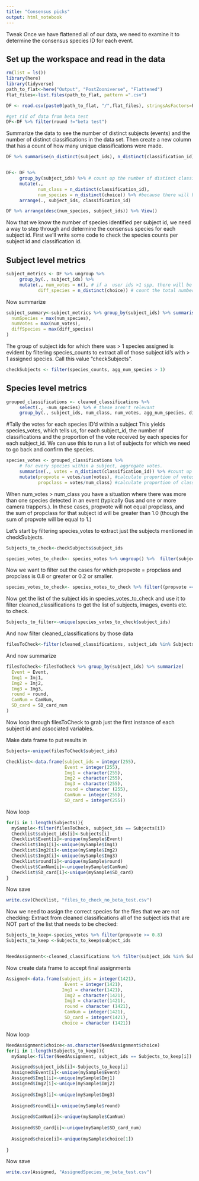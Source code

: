 ```yaml
---
title: "Consensus picks"
output: html_notebook
---
```

Tweak
Once we have flattened all of our data, we need to examine it to determine the consensus species ID for each event.

## Set up the workspace and read in the data
```r
rm(list = ls())
library(here)
library(tidyverse)
path_to_flat<-here("Output", "PostZooniverse", "Flattened")
flat_files<-list.files(path_to_flat, pattern =".csv")

DF <- read.csv(paste0(path_to_flat, "/",flat_files), stringsAsFactors=F)
```

```r
#get rid of data from beta test
DF<-DF %>% filter(round !="beta test")
```

Summarize the data to see the number of distinct subjects (events) and the number of distinct classifications in the data set. Then create a new column that has a count of how many unique classifications were made.
```r
DF %>% summarise(n_distinct(subject_ids), n_distinct(classification_id)) 


DF<- DF %>% 
     group_by(subject_ids) %>% # count up the number of distinct classification IDs
     mutate(., 
            num_class = n_distinct(classification_id),
            num_species = n_distinct(choice)) %>% #because there will be >1 row per classification_id if >1 spp
     arrange(., subject_ids, classification_id) 
```

```r
DF %>% arrange(desc(num_species, subject_ids)) %>% View()
```

Now that we know the number of species identified per subject id, we need a way to step through and determine the consensus species for each subject id. First we'll write some code to check the species counts per subject id and classification id.

## Subject level metrics
```r
subject_metrics <- DF %>% ungroup %>%
     group_by(., subject_ids) %>%
     mutate(., num_votes = n(), # if a  user ids >1 spp, there will be more votes than classifications
            diff_species = n_distinct(choice)) # count the total number of different species reported by different users
```
Now summarize
```r
subject_summary<-subject_metrics %>% group_by(subject_ids) %>% summarise(
  numSpecies = max(num_species),
  numVotes = max(num_votes),
  diffSpecies = max(diff_species)
)
```

The group of subject ids for which there was > 1 species assigned is evident by filtering species_counts to extract all of those subject id's with > 1 assigned species.  Call this value "checkSubjects".

```r
checkSubjects <- filter(species_counts, agg_num_species > 1)
```

## Species level metrics
```r
grouped_classifications <- cleaned_classifications %>% 
     select(., -num_species) %>% # these aren't relevant
     group_by(., subject_ids, num_class, num_votes, agg_num_species, diff_species, choice) # fields at subject level or higher
```


#Tally the votes for each species ID'd within a subject
This yields species_votes, which tells us, for each subject_id, the number of classifications and the proportion of the vote received by each species for each subject_id. We can use this to run a list of subjects for which we need to go back and confirm the species.
```r
species_votes <- grouped_classifications %>% 
     # for every species within a subject, aggregate votes.
     summarise(., votes = n_distinct(classification_id)) %>% #count up the number of votes per species choice
     mutate(propvote = votes/sum(votes), #calculate proportion of votes for this species
            propclass = votes/num_class) #calculate proportion of classifications for this species
```
When num_votes > num_class you have a situation where there was more than one species detected in an event (typically Gus and one or more camera trappers.). In these cases, propvote will not equal propclass, and the sum of propclass for that subject id will be greater than 1.0 (though the sum of propvote will be equal to 1.)

Let's start by filtering species_votes to extract just the subjects mentioned in checkSubjects.

```r
Subjects_to_check<-checkSubjects$subject_ids

species_votes_to_check<- species_votes %>% ungroup() %>%  filter(subject_ids %in% Subjects_to_check) #need %in% because i'm filtering on a vector rather than a condition or single value.
```
Now we want to filter out the cases for which propvote = propclass and propclass is 0.8 or greater or 0.2 or smaller.

```r
species_votes_to_check<- species_votes_to_check %>% filter((propvote == propclass) & (between(propclass, 0.21, 0.79)))
```
Now get the list of the subject ids in species_votes_to_check and use it to filter cleaned_classifications to get the list of subjects, images, events etc. to check.

```r
Subjects_to_filter<-unique(species_votes_to_check$subject_ids)
```
And now filter cleaned_classifications by those data

```r
filesToCheck<-filter(cleaned_classifications, subject_ids %in% Subjects_to_filter)
```
And now summarize
```r
filesToCheck<-filesToCheck %>% group_by(subject_ids) %>% summarize(
  Event = Event,
  Img1 = Imj1,
  Img2 = Imj2,
  Img3 = Img3,
  round = round,
  CamNum = CamNum,
  SD_card = SD_card_num
)
```
Now loop through filesToCheck to grab just the first instance of each subject id and associated variables.  

Make data frame to put results in 
```r
Subjects<-unique(filesToCheck$subject_ids)

Checklist<-data.frame(subject_ids = integer(255),
                      Event = integer(255), 
                      Img1 = character(255), 
                      Img2 = character(255), 
                      Img3 = character(255),
                      round = character (255),
                      CamNum = integer(255), 
                      SD_card = integer(255))
```
Now loop
```r
for(i in 1:length(Subjects)){
  mySample<-filter(filesToCheck, subject_ids == Subjects[i])
  Checklist$subject_ids[i]<-Subjects[i]
  Checklist$Event[i]<-unique(mySample$Event)
  Checklist$Img1[i]<-unique(mySample$Img1)
  Checklist$Img2[i]<-unique(mySample$Img2)
  Checklist$Img3[i]<-unique(mySample$Img3)
  Checklist$round[i]<-unique(mySample$round)
  Checklist$CamNum[i]<-unique(mySample$CamNum)
  Checklist$SD_card[i]<-unique(mySample$SD_card)
}
```
Now save

```r
write.csv(Checklist, "files_to_check_no_beta_test.csv")
```

Now we need to assign the correct species for the files that we are not checking:
Extract from cleaned classifications all of the subject ids that are NOT part of the list that needs to be checked:

```r
Subjects_to_keep<-species_votes %>% filter(propvote >= 0.8)
Subjects_to_keep <-Subjects_to_keep$subject_ids


NeedAssignment<-cleaned_classifications %>% filter(subject_ids %in% Subjects_to_keep)
```
Now create data frame to accept final assignments

```r
Assigned<-data.frame(subject_ids = integer(1421),
                      Event = integer(1421),
                     Img1 = character(1421), 
                      Img2 = character(1421), 
                      Img3 = character(1421),
                      round = character (1421),
                      CamNum = integer(1421), 
                      SD_card = integer(1421),
                     choice = character (1421))
```
Now loop
```r
NeedAssignment$choice<-as.character(NeedAssignment$choice)
for(i in 1:length(Subjects_to_keep)){
  mySample<-filter(NeedAssignment, subject_ids == Subjects_to_keep[i])

  Assigned$subject_ids[i]<-Subjects_to_keep[i]
  Assigned$Event[i]<-unique(mySample$Event)
  Assigned$Img1[i]<-unique(mySample$Imj1)
  Assigned$Img2[i]<-unique(mySample$Imj2)
   
  Assigned$Img3[i]<-unique(mySample$Img3)
  
  Assigned$round[i]<-unique(mySample$round)
 
  Assigned$CamNum[i]<-unique(mySample$CamNum)
  
  Assigned$SD_card[i]<-unique(mySample$SD_card_num)
  
  Assigned$choice[i]<-unique(mySample$choice[1])
 
}
```
Now save

```r
write.csv(Assigned, "AssignedSpecies_no_beta_test.csv")
```








